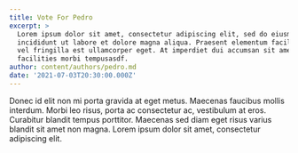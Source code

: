 ```yaml
---
title: Vote For Pedro
excerpt: >
  Lorem ipsum dolor sit amet, consectetur adipiscing elit, sed do eiusmod tempor
  incididunt ut labore et dolore magna aliqua. Praesent elementum facilisis leo
  vel fringilla est ullamcorper eget. At imperdiet dui accumsan sit amet nulla
  facilities morbi tempusasdf.
author: content/authors/pedro.md
date: '2021-07-03T20:30:00.000Z'
---
```


Donec id elit non mi porta gravida at eget metus. Maecenas faucibus mollis interdum. Morbi leo risus, porta ac consectetur ac, vestibulum at eros. Curabitur blandit tempus porttitor. Maecenas sed diam eget risus varius blandit sit amet non magna. Lorem ipsum dolor sit amet, consectetur adipiscing elit.

